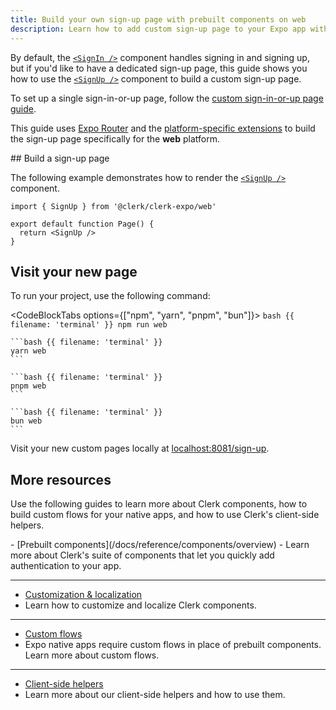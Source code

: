 ```yaml
---
title: Build your own sign-up page with prebuilt components on web
description: Learn how to add custom sign-up page to your Expo app with Clerk's prebuilt components.
---
```


By default, the [`<SignIn />`](/docs/references/expo/web-support/custom-sign-in-or-up-page) component handles signing in and signing up, but if you'd like to have a dedicated sign-up page, this guide shows you how to use the [`<SignUp />`](/docs/components/authentication/sign-up) component to build a custom sign-up page.

To set up a single sign-in-or-up page, follow the [custom sign-in-or-up page guide](/docs/references/expo/web-support/custom-sign-in-or-up-page).

This guide uses [Expo Router](https://docs.expo.dev/router/introduction/) and the [platform-specific extensions](https://docs.expo.dev/router/create-pages/#platform-specific-extensions) to build the sign-up page specifically for the **web** platform.

<Steps>
  ## Build a sign-up page

  The following example demonstrates how to render the [`<SignUp />`](/docs/components/authentication/sign-up) component.

  ```tsx {{ filename: '/app/sign-up.web.tsx' }}
  import { SignUp } from '@clerk/clerk-expo/web'

  export default function Page() {
    return <SignUp />
  }
  ```

  ## Visit your new page

  To run your project, use the following command:

  <CodeBlockTabs options={["npm", "yarn", "pnpm", "bun"]}>
    ```bash {{ filename: 'terminal' }}
    npm run web
    ```

    ```bash {{ filename: 'terminal' }}
    yarn web
    ```

    ```bash {{ filename: 'terminal' }}
    pnpm web
    ```

    ```bash {{ filename: 'terminal' }}
    bun web
    ```
  </CodeBlockTabs>

  Visit your new custom pages locally at [localhost:8081/sign-up](http://localhost:8081/sign-up).
</Steps>

## More resources

Use the following guides to learn more about Clerk components, how to build custom flows for your native apps, and how to use Clerk's client-side helpers.

<Cards>
  - [Prebuilt components](/docs/reference/components/overview)
  - Learn more about Clerk's suite of components that let you quickly add authentication to your app.

  ---

  - [Customization & localization](/docs/customization/overview)
  - Learn how to customize and localize Clerk components.

  ---

  - [Custom flows](/docs/custom-flows/overview)
  - Expo native apps require custom flows in place of prebuilt components. Learn more about custom flows.

  ---

  - [Client-side helpers](/docs/reference/general/hooks/use-user)
  - Learn more about our client-side helpers and how to use them.
</Cards>
